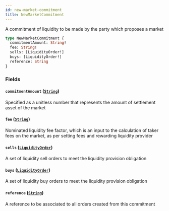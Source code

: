 ```yaml
---
id: new-market-commitment
title: NewMarketCommitment
---
```



A commitment of liquidity to be made by the party which proposes a market

```graphql
type NewMarketCommitment {
  commitmentAmount: String!
  fee: String!
  sells: [LiquidityOrder!]
  buys: [LiquidityOrder!]
  reference: String
}
```


### Fields

#### `commitmentAmount` ([`String`](/docs/mainnet/graphql/scalars/string))

Specified as a unitless number that represents the amount of settlement asset of the market


#### `fee` ([`String`](/docs/mainnet/graphql/scalars/string))

Nominated liquidity fee factor, which is an input to the calculation of
taker fees on the market, as per setting fees and rewarding liquidity provider


#### `sells` ([`LiquidityOrder`](/docs/mainnet/graphql/objects/liquidity-order))

A set of liquidity sell orders to meet the liquidity provision obligation


#### `buys` ([`LiquidityOrder`](/docs/mainnet/graphql/objects/liquidity-order))

A set of liquidity buy orders to meet the liquidity provision obligation


#### `reference` ([`String`](/docs/mainnet/graphql/scalars/string))

A reference to be associated to all orders created from this commitment




